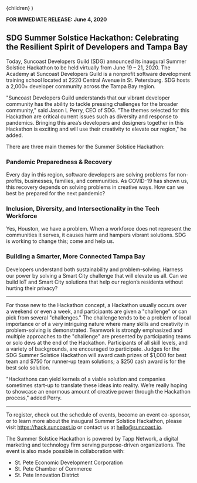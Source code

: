 
  <PressLayout title="SDG Summer Solstice Hackathon: Celebrating the Resilient Spirit of Developers and Tampa Bay">
    {children}
  </PressLayout>
)

**FOR IMMEDIATE RELEASE: June 4, 2020**

## SDG Summer Solstice Hackathon: Celebrating the Resilient Spirit of Developers and Tampa Bay

Today, Suncoast Developers Guild (SDG) announced its inaugural Summer Solstice Hackathon to be held virtually from June 19 – 21, 2020. The Academy at Suncoast Developers Guild is a nonprofit software development training school located at 2220 Central Avenue in St. Petersburg. SDG hosts a 2,000+ developer community across the Tampa Bay region.

"Suncoast Developers Guild understands that our vibrant developer community has the ability to tackle pressing challenges for the broader community," said Jason L Perry, CEO of SDG. "The themes selected for this Hackathon are critical current issues such as diversity and response to pandemics. Bringing this area’s developers and designers together in this Hackathon is exciting and will use their creativity to elevate our region," he added.

There are three main themes for the Summer Solstice Hackathon:

### Pandemic Preparedness & Recovery

Every day in this region, software developers are solving problems for non-profits, businesses, families, and communities. As COVID-19 has shown us, this recovery depends on solving problems in creative ways. How can we best be prepared for the next pandemic?

### Inclusion, Diversity, and Intersectionality in the Tech Workforce

Yes, Houston, we have a problem. When a workforce does not represent the communities it serves, it causes harm and hampers vibrant solutions. SDG is working to change this; come and help us.

### Building a Smarter, More Connected Tampa Bay

Developers understand both sustainability and problem-solving. Harness our power by solving a Smart City challenge that will elevate us all. Can we build IoT and Smart City solutions that help our region’s residents without hurting their privacy?

---

For those new to the Hackathon concept, a Hackathon usually occurs over a weekend or even a week, and participants are given a "challenge" or can pick from several "challenges." The challenge tends to be a problem of local importance or of a very intriguing nature where many skills and creativity in problem-solving is demonstrated. Teamwork is strongly emphasized and multiple approaches to the "challenge" are presented by participating teams or solo devs at the end of the Hackathon. Participants of all skill levels, and a variety of backgrounds, are encouraged to participate. Judges for the SDG Summer Solstice Hackathon will award cash prizes of $1,000 for best team and $750 for runner-up team solutions; a \$250 cash award is for the best solo solution.

"Hackathons can yield kernels of a viable solution and companies sometimes start-up to translate these ideas into reality. We’re really hoping to showcase an enormous amount of creative power through the Hackathon process," added Perry.

<!-- <div className="columns">
  <div className="column is-one-quarter">

![](./assets/matt-cooke.jpg)

  </div>
  <div className="column">

> QUOTE
>
> &mdash; **FROM SOMEONE**, SOMEWHERE

  </div>
</div> -->

---

To register, check out the schedule of events, become an event co-sponsor, or to learn more about the inaugural Summer Solstice Hackathon, please visit https://hack.suncoast.io or contact us at hello@suncoast.io.

The Summer Solstice Hackathon is powered by Tapp Network, a digital marketing and technology firm serving purpose-driven organizations. The event is also made possible in collaboration with:

- St. Pete Economic Development Corporation
- St. Pete Chamber of Commerce
- St. Pete Innovation District
